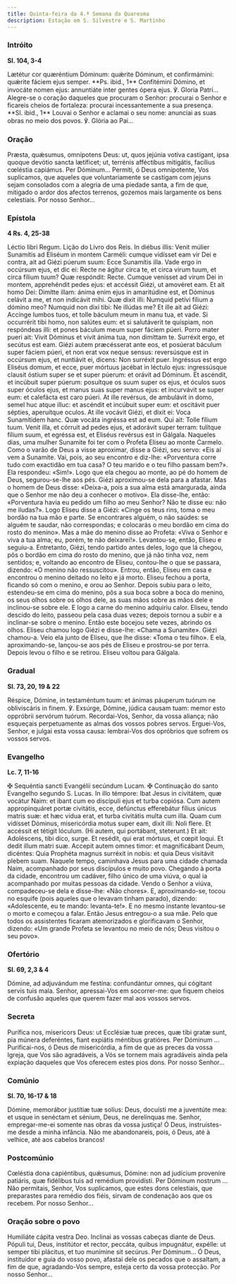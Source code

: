 ```yaml
---
title: Quinta-feira da 4.ª Semana da Quaresma
description: Estação em S. Silvestre e S. Martinho
---
```


### Intróito

**Sl. 104, 3-4**

<div class="side-by-side not-content">
  <span>
    Lætétur cor quæréntium Dóminum: quǽrite Dóminum, et confirmámini: quǽrite fáciem ejus semper.
    **Ps. ibid., 1** Confitémini Dómino, et invocáte nomen ejus: annuntiáte inter gentes ópera ejus.
    ℣. Gloria Patri...
  </span>
  <span>
    Alegre-se o coração daqueles que procuram o Senhor: procurai o Senhor e ficareis cheios de
    fortaleza: procurai incessantemente a sua presença. **Sl. ibid., 1** Louvai o Senhor e aclamai o
    seu nome: anunciai as suas obras no meio dos povos. ℣. Glória ao Pai...
  </span>
</div>

### Oração

<div class="side-by-side not-content">
  <span>
    Præsta, quǽsumus, omnípotens Deus: ut, quos jejúnia votíva castígant, ipsa quoque devótio sancta
    lætíficet; ut, terrénis afféctibus mitigátis, facílius cœléstia capiámus. Per Dóminum...
  </span>
  <span>
    Permiti, ó Deus omnipotente, Vos suplicamos, que aqueles que voluntariamente se castigam com
    jejuns sejam consolados com a alegria de uma piedade santa, a fim de que, mitigado o ardor dos
    afectos terrenos, gozemos mais largamente os bens celestiais. Por nosso Senhor...
  </span>
</div>

### Epístola

**4 Rs. 4, 25-38**

<div class="side-by-side not-content">
  <span>Léctio libri Regum.</span>
  <span>Lição do Livro dos Reis.</span>
  <span>
    In diébus illis: Venit múlier Sunamítis ad Eliséum in montem Carméli: cumque vidísset eam vir
    Dei e contra, ait ad Giézi púerum suum: Ecce Sunamítis illa. Vade ergo in occúrsum ejus, et dic
    ei: Recte ne ágitur circa te, et circa virum tuum, et circa fílium tuum? Quæ respóndit: Recte.
    Cumque venísset ad virum Dei in montem, apprehéndit pedes ejus: et accéssit Giézi, ut amovéret
    eam. Et ait homo Dei: Dimítte illam: ánima enim ejus in amaritúdine est, et Dóminus celávit a
    me, et non indicávit mihi. Quæ dixit illi: Numquid petívi fílium a dómino meo? Numquid non dixi
    tibi: Ne illúdas me? Et ille ait ad Giézi: Accínge lumbos tuos, et tolle báculum meum in manu
    tua, et vade. Si occurrérit tibi homo, non salútes eum: et si salutáverit te quíspiam, non
    respóndeas illi: et pones báculum meum super fáciem púeri. Porro mater pueri ait: Vivit Dóminus
    et vivit ánima tua, non dimíttam te. Surréxit ergo, et secútus est eam. Giézi autem præcésserat
    ante eos, et posúerat báculum super fáciem púeri, et non erat vox neque sensus: reversúsque est
    in occúrsum ejus, et nuntiávit ei, dicens: Non surréxit puer. Ingréssus est ergo Eliséus domum,
    et ecce, puer mórtuus jacébat in léctulo ejus: ingressúsque clausit óstium super se et super
    púerum: et orávit ad Dóminum. Et ascéndit, et incúbuit super púerum: posuítque os suum super os
    ejus, et óculos suos super óculos ejus, et manus suas super manus ejus: et incurvávit se super
    eum: et calefácta est caro púeri. At ille revérsus, de ambulávit in domo, semel huc atque illuc:
    et ascéndit et incúbuit super eum: et oscitávit puer sépties, aperuítque oculos. At ille vocávit
    Giézi, et dixit ei: Voca Sunamítidem hanc. Quæ vocáta ingréssa est ad eum. Qui ait: Tolle fílium
    tuum. Venit illa, et córruit ad pedes ejus, et adorávit super terram: tulítque fílium suum, et
    egréssa est, et Eliséus revérsus est in Gálgala.
  </span>
  <span>
    Naqueles dias, uma mulher Sunamite foi ter com o Profeta Eliseu ao monte Carmelo. Como o varão
    de Deus a visse aproximar, disse a Giézi, seu servo: «Eis aí vem a Sunamite. Vai, pois, ao seu
    encontro e diz-lhe: «Porventura corre tudo com exactidão em tua casa? O teu marido e o teu filho
    passam bem?». Ela respondeu: «Sim!». Logo que ela chegou ao monte, ao pé do homem de Deus,
    segurou-se-lhe aos pés. Giézi aproximou-se dela para a afastar. Mas o homem de Deus disse:
    «Deixa-a, pois a sua alma está amargurada, ainda que o Senhor me não deu a conhecer o motivo».
    Ela disse-lhe, então: «Porventura havia eu pedido um filho ao meu Senhor? Não te disse eu: não
    me iludas?». Logo Eliseu disse a Giézi: «Cinge os teus rins, toma o meu bordão na tua mão e
    parte. Se encontrares alguém, o não saúdes: se alguém te saudar, não correspondas; e colocarás o
    meu bordão em cima do rosto do menino». Mas a mãe do menino disse ao Profeta: «Viva o Senhor e
    viva a tua alma; eu, porém, te não deixarei!». Levantou-se, então, Eliseu e seguiu-a.
    Entretanto, Giézi, tendo partido antes deles, logo que lá chegou, pôs o bordão em cima do rosto
    do menino, que já não tinha voz, nem sentidos; e, voltando ao encontro de Eliseu, contou-lhe o
    que se passara, dizendo: «O menino não ressuscitou». Entrou, então, Eliseu em casa e encontrou o
    menino deitado no leito e já morto. Eliseu fechou a porta, ficando só com o menino, e orou ao
    Senhor. Depois subiu para o leito, estendeu-se em cima do menino, pôs a sua boca sobre a boca do
    menino, os seus olhos sobre os olhos dele, as suas mãos sobre as mãos dele e inclinou-se sobre
    ele. E logo a carne do menino adquiriu calor. Eliseu, tendo descido do leito, passeou pela casa
    duas vezes; depois tornou a subir e a inclinar-se sobre o menino. Então este bocejou sete vezes,
    abrindo os olhos. Eliseu chamou logo Giézi e disse-lhe: «Chama a Sunamite». Giézi chamou-a. Veio
    ela junto de Eliseu, que lhe disse: «Toma o teu filho». E ela, aproximando-se, lançou-se aos pés
    de Eliseu e prostrou-se por terra. Depois levou o filho e se retirou. Eliseu voltou para
    Gálgala.
  </span>
</div>

### Gradual

**Sl. 73, 20, 19 & 22**

<div class="side-by-side not-content">
  <span>
    Réspice, Dómine, in testaméntum tuum: et ánimas páuperum tuórum ne obliviscáris in finem. ℣.
    Exsúrge, Dómine, júdica causam tuam: memor esto oppróbrii servórum tuórum.
  </span>
  <span>
    Recordai-Vos, Senhor, da vossa aliança; não esqueçais perpetuamente as almas dos vossos pobres
    servos. Erguei-Vos, Senhor, e julgai esta vossa causa: lembrai-Vos dos opróbrios que sofrem os
    vossos servos.
  </span>
</div>

### Evangelho

**Lc. 7, 11-16**

<div class="side-by-side not-content">
  <span>
    <span class="text-red-500">✠</span> Sequéntia sancti Evangélii secúndum Lucam.
  </span>
  <span>
    <span class="text-red-500">✠</span> Continuação do santo Evangelho segundo S. Lucas.
  </span>
  <span>
    In illo témpore: Ibat Jesus in civitátem, quæ vocátur Naim: et ibant cum eo discípuli ejus et
    turba copiósa. Cum autem appropinquáret portæ civitátis, ecce, defúnctus efferebátur fílius
    únicus matris suæ: et hæc vidua erat, et turba civitátis multa cum illa. Quam cum vidísset
    Dóminus, misericórdia motus super eam, dixit illi: Noli flere. Et accéssit et tétigit lóculum.
    (Hi autem, qui portábant, steterunt.) Et ait: Adoléscens, tibi dico, surge. Et resédit, qui erat
    mórtuus, et cœpit loqui. Et dedit illum matri suæ. Accepit autem omnes timor: et magnificábant
    Deum, dicéntes: Quia Prophéta magnus surréxit in nobis: et quia Deus visitávit plebem suam.
  </span>
  <span>
    Naquele tempo, caminhava Jesus para uma cidade chamada Naim, acompanhado por seus discípulos e
    muito povo. Chegando à porta da cidade, encontrou um cadáver, filho único de uma viúva, o qual
    ia acompanhado por muitas pessoas da cidade. Vendo o Senhor a viúva, compadeceu-se dela e
    disse-lhe: «Não chores». E, aproximando-se, tocou no esquife (pois aqueles que o levavam tinham
    parado), dizendo: «Adolescente, eu te mando: levanta-te!». E no mesmo instante levantou-se o
    morto e começou a falar. Então Jesus entregou-o a sua mãe. Pelo que todos os assistentes ficaram
    atemorizados e glorificavam o Senhor, dizendo: «Um grande Profeta se levantou no meio de nós;
    Deus visitou o seu povo».
  </span>
</div>

### Ofertório

**Sl. 69, 2,3 & 4**

<div class="side-by-side not-content">
  <span>Dómine, ad adjuvándum me festína: confundántur omnes, qui cógitant servis tuis mala.</span>
  <span>
    Senhor, apressai-Vos em socorrer-me: que fiquem cheios de confusão aqueles que querem fazer mal
    aos vossos servos.
  </span>
</div>

### Secreta

<div class="side-by-side not-content">
  <span>
    Purífica nos, misericors Deus: ut Ecclésiæ tuæ preces, quæ tibi gratæ sunt, pia múnera
    deferéntes, fiant expiátis méntibus gratióres. Per Dóminum ...
  </span>
  <span>
    Purificai-nos, ó Deus de misericórdia, a fim de que as preces da vossa Igreja, que Vos são
    agradáveis, a Vós se tornem mais agradáveis ainda pela expiação daqueles que Vos oferecem estes
    pios dons. Por nosso Senhor...
  </span>
</div>

### Comúnio

**Sl. 70, 16-17 & 18**

<div class="side-by-side not-content">
  <span>
    Dómine, memorábor justítiæ tuæ solíus: Deus, docuísti me a juventúte mea: et usque in senéctam
    et sénium, Deus, ne derelínquas me.
  </span>
  <span>
    Senhor, empregar-me-ei somente nas obras da vossa justiça! Ó Deus, instruístes-me desde a minha
    infância. Não me abandonareis, pois, ó Deus, até à velhice, até aos cabelos brancos!
  </span>
</div>

### Postcomúnio

<div class="side-by-side not-content">
  <span>
    Cœléstia dona capiéntibus, quǽsumus, Dómine: non ad judícium proveníre patiáris, quæ fidélibus
    tuis ad remédium providísti. Per Dóminum nostrum ...
  </span>
  <span>
    Não permitais, Senhor, Vos suplicamos, que estes dons celestiais, que preparastes para remédio
    dos fiéis, sirvam de condenação aos que os recebem. Por nosso Senhor...
  </span>
</div>

### Oração sobre o povo

<div class="side-by-side not-content">
  <span>Humiliáte cápita vestra Deo.</span>
  <span>Inclinai as vossas cabeças diante de Deus.</span>
  <span>
    Pópuli tui, Deus, institútor et rector, peccáta, quibus impugnátur, expélle: ut semper tibi
    plácitus, et tuo munímine sit secúrus. Per Dóminum...
  </span>
  <span>
    Ó Deus, instituidor e guia do vosso povo, afastai dele os pecados que o assaltam, a fim de que,
    agradando-Vos sempre, esteja certo da vossa protecção. Por nosso Senhor...
  </span>
</div>
